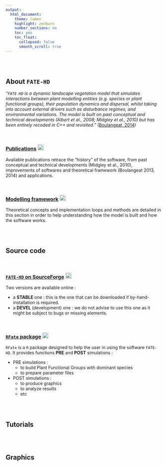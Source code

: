 ```yaml
---
output:
  html_document:
    theme: lumen
    highlight: zenburn
    number_sections: no
    toc: yes
    toc_float:
      collapsed: false
      smooth_scroll: true
---
```



<br/>
<br/>


## About `FATE-HD`

*"`FATE-HD` is a dynamic landscape vegetation model that simulates interactions between plant modelling entities (e.g. species or plant functional groups), their population dynamics and dispersal, whilst taking into account external drivers such as disturbance regimes, and environmental variations. The model is built on past conceptual and technical developments (Albert et al., 2008; Midgley et al., 2010) but has been entirely recoded in C++ and revisited."* ([Boulangeat, 2014](http://www.will.chez-alice.fr/pdf/BoulangeatGCB2014.pdf "Boulangeat, I., Georges, D., Thuiller, W., FATE-HD: A spatially and temporally explicit integrated model for predicting vegetation structure and diversity at regional scale. Global Change Biology, 20, 2368–2378."))

<br/>

### [Publications](https://mayagueguen.github.io/FATE-WEBSITE/publications.html) <img src="pictures/link.png" alt="Link to" style="width:20px;height:20px;">

Available publications retrace the "history" of the software, from past conceptual and technical developments (Midgley et al., 2010), improvements of softwares and theoretical framework (Boulangeat 2013, 2014) and applications.

<br/>

### [Modelling framework](https://mayagueguen.github.io/FATE-WEBSITE/framework.html) <img src="pictures/link.png" alt="Link to" style="width:20px;height:20px;">

Theoretical concepts and implementation loops and methods are detailed in this section in order to help understanding how the model is built and how the software works.

<br/><br/>

## Source code

<br/>

### [`FATE-HD` on SourceForge](https://sourceforge.net/projects/biomove/) <img src="pictures/link.png" alt="Link to" style="width:20px;height:20px;">

Two versions are available online :

- a **STABLE** one : this is the one that can be downloaded if by-hand-installation is required.
- a **DEVEL** (development) one : we do not advise to use this one as it might be subject to bugs or missing elements.

<br/>

### [`RFate` package](https://mayagueguen.github.io/RFate/) <img src="pictures/link.png" alt="Link to" style="width:20px;height:20px;">

`RFate` is a `R` package designed to help the user in using the software `FATE-HD`. It provides functions **PRE** and **POST** simulations :

- PRE simulations : 
    - to build Plant Functional Groups with dominant species
    - to prepare parameter files
- POST simulations :
    - to produce graphics
    - to analyze results
    - etc



<br/><br/>

## Tutorials

<br/><br/>

## Graphics

